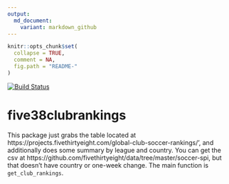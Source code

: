 ```yaml
---
output:
  md_document:
    variant: markdown_github
---
```


<!-- README.md is generated from README.Rmd. Please edit that file -->

```r
knitr::opts_chunk$set(
  collapse = TRUE,
  comment = NA,
  fig.path = "README-"
)
```

[![Build Status](https://travis-ci.org/m-clark/tidyext.svg?branch=master)](https://travis-ci.org/m-clark/five38clubrankings)

# five38clubrankings

This package just grabs the table located at https://projects.fivethirtyeight.com/global-club-soccer-rankings/', and additionally does some summary by league and country. You can get the csv at https://github.com/fivethirtyeight/data/tree/master/soccer-spi, but that doesn't have country or one-week change. The main function is `get_club_rankings`.
